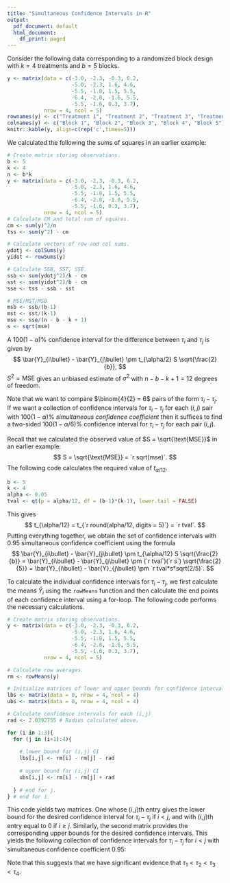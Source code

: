 ---
title: "Simultaneous Confidence Intervals in R"
output:
  pdf_document: default
  html_document:
    df_print: paged
---

Consider the following data corresponding to a randomized block design with $k = 4$ treatments and $b = 5$ blocks.

```{r data, echo = FALSE}
y <- matrix(data = c(-3.0, -2.3, -0.3, 6.2,
                     -5.0, -2.3, 1.6, 4.6, 
                     -5.5, -1.8, 1.5, 5.5,
                     -6.4, -2.8, -1.6, 5.5,
                     -5.5, -1.6, 0.3, 3.7),
            nrow = 4, ncol = 5)
rownames(y) <- c("Treatment 1", "Treatment 2", "Treatment 3", "Treatment 4")
colnames(y) <- c("Block 1", "Block 2", "Block 3", "Block 4", "Block 5")
knitr::kable(y, align=c(rep('c',times=5)))
```

We calculated the following the sums of squares in an earlier example:
```{r SS, echo = FALSE}
# Create matrix storing observations.
b <- 5
k <- 4
n <- b*k
y <- matrix(data = c(-3.0, -2.3, -0.3, 6.2,
                     -5.0, -2.3, 1.6, 4.6, 
                     -5.5, -1.8, 1.5, 5.5,
                     -6.4, -2.8, -1.6, 5.5,
                     -5.5, -1.6, 0.3, 3.7),
            nrow = 4, ncol = 5)
# Calculate CM and total sum of squares.
cm <- sum(y)^2/n
tss <- sum(y^2) - cm

# Calculate vectors of row and col sums.
ydotj <- colSums(y)
yidot <- rowSums(y)

# Calculate SSB, SST, SSE.
ssb <- sum(ydotj^2)/k - cm
sst <- sum(yidot^2)/b - cm
sse <- tss - ssb - sst

# MSE/MST/MSB
msb <- ssb/(b-1)
mst <- sst/(k-1)
mse <- sse/(n - b - k + 1)
s <- sqrt(mse)
```


A $100(1-\alpha)\%$ confidence interval for the difference between $\tau_i$ and $\tau_j$ is given by 
$$
  \bar{Y}_{i\bullet} - \bar{Y}_{j\bullet} \pm t_{\alpha/2} S \sqrt{\frac{2}{b}},
$$
$S^2 = \text{MSE}$ gives an unbiased estimate of $\sigma^2$ with $n - b - k + 1 = 12$ degrees of freedom.

Note that we want to compare $\binom{4}{2} = 6$ pairs of the form $\tau_i - \tau_j$.
If we want a collection of confidence intervals for $\tau_i - \tau_j$ for each $(i,j)$ pair with $100(1-\alpha)\%$ *simultaneous confidence coefficient* then it suffices to find a two-sided $100(1-\alpha/6)\%$ confidence interval for $\tau_i - \tau_j$ for each pair $(i,j)$.

Recall that we calculated the observed value of $S = \sqrt{\text{MSE}}$ in an earlier example:
$$
  S = \sqrt{\text{MSE}} = `r sqrt(mse)`.
$$
The following code calculates the required value of $t_{\alpha/12}$.
```{r t-S-calc}
b <- 5
k <- 4
alpha <- 0.05
tval <- qt(p = alpha/12, df = (b-1)*(k-1), lower.tail = FALSE)
```
This gives
$$
  t_{\alpha/12} = t_{`r round(alpha/12, digits = 5)`} = `r tval`.
$$
Putting everything together, we obtain the set of confidence intervals with $0.95$ simultaneous confidence coefficient using the formula
$$
  \bar{Y}_{i\bullet} - \bar{Y}_{j\bullet} \pm t_{\alpha/12} S \sqrt{\frac{2}{b}}
    = \bar{Y}_{i\bullet} - \bar{Y}_{j\bullet} \pm (`r tval`)(`r s`) \sqrt{\frac{2}{5}}
    = \bar{Y}_{i\bullet} - \bar{Y}_{j\bullet} \pm `r tval*s*sqrt(2/5)`.
$$

To calculate the individual confidence intervals for $\tau_i - \tau_j$, we first calculate the means $\bar{Y}_i$ using the ``rowMeans`` function and then calculate the end points of each confidence interval using a for-loop. The following code performs the necessary calculations.
```{r intervals}
# Create matrix storing observations.
y <- matrix(data = c(-3.0, -2.3, -0.3, 6.2,
                     -5.0, -2.3, 1.6, 4.6, 
                     -5.5, -1.8, 1.5, 5.5,
                     -6.4, -2.8, -1.6, 5.5,
                     -5.5, -1.6, 0.3, 3.7),
            nrow = 4, ncol = 5)

# Calculate row averages.
rm <- rowMeans(y)

# Initialize matrices of lower and upper bounds for confidence intervals.
lbs <- matrix(data = 0, nrow = 4, ncol = 4)
ubs <- matrix(data = 0, nrow = 4, ncol = 4)

# Calculate confidence intervals for each (i,j)
rad <- 2.0392755 # Radius calculated above.

for (i in 1:3){
  for (j in (i+1):4){
    
    # lower bound for (i,j) CI
    lbs[i,j] <- rm[i] - rm[j] - rad
    
    # upper bound for (i,j) CI
    ubs[i,j] <- rm[i] - rm[j] + rad
    
  } # end for j.
} # end for i.
```

This code yields two matrices. One whose $(i,j)$th entry gives the lower bound for the desired confidence interval for $\tau_i - \tau_j$ if $i < j$, and with $(i,j)$th entry equal to $0$ if $i \ge j$. Similarly, the second matrix provides the corresponding upper bounds for the desired confidence intervals.
This yields the following collection of confidence intervals for $\tau_i - \tau_j$ for $i < j$ with simultaneous confidence coefficient $0.95$:
\begin{align*}
  `r lbs[1,2]` < \tau_1 - \tau_2 < `r ubs[1,2]`, \\
  `r lbs[1,3]` < \tau_1 - \tau_3 < `r ubs[1,3]`, \\
  `r lbs[1,4]` < \tau_1 - \tau_4 < `r ubs[1,4]`, \\
  `r lbs[2,3]` < \tau_2 - \tau_3 < `r ubs[2,3]`, \\
  `r lbs[2,4]` < \tau_2 - \tau_4 < `r ubs[2,4]`, \\
  `r lbs[3,4]` < \tau_3 - \tau_4 < `r ubs[3,4]`.
\end{align*}

Note that this suggests that we have significant evidence that $\tau_1 < \tau_2 < \tau_3 < \tau_4$.